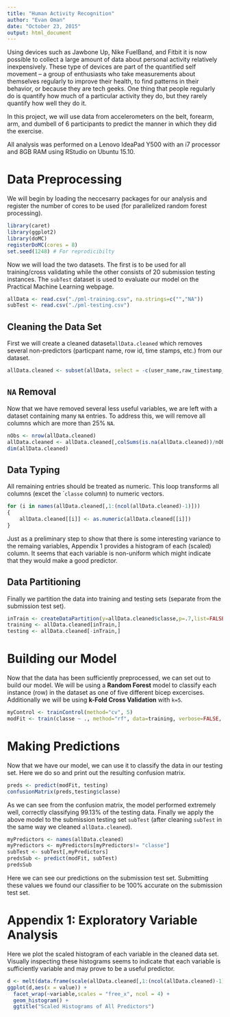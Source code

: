 ```yaml
---
title: "Human Activity Recognition"
author: "Evan Oman"
date: "October 23, 2015"
output: html_document
---
```


Using devices such as Jawbone Up, Nike FuelBand, and Fitbit it is now possible to collect a large amount of data about personal activity relatively inexpensively. These type of devices are part of the quantified self movement – a group of enthusiasts who take measurements about themselves regularly to improve their health, to find patterns in their behavior, or because they are tech geeks. One thing that people regularly do is quantify how much of a particular activity they do, but they rarely quantify how well they do it.

In this project, we will use data from accelerometers on the belt, forearm, arm, and dumbell of 6 participants to predict the manner in which they did the exercise.

All analysis was performed on a Lenovo IdeaPad Y500 with an i7 processor and 8GB RAM using RStudio on Ubuntu 15.10.

# Data Preprocessing
We will begin by loading the neccesarry packages for our analysis and register the number of cores to be used (for parallelized random forest processing).
```r
library(caret)
library(ggplot2)
library(doMC)
registerDoMC(cores = 8)
set.seed(1248) # For reprodicibilty
```

Now we will load the two datasets. The first is to be used for all training/cross validating while the other consists of 20 submission testing instances. The ```subTest``` dataset is used to evaluate our model on the Practical Machine Learning webpage.

```r
allData <- read.csv("./pml-training.csv", na.strings=c("","NA"))
subTest <- read.csv("./pml-testing.csv")
```

## Cleaning the Data Set

First we will create a cleaned dataset```allData.cleaned``` which removes several non-predictors (particpant name, row id, time stamps, etc.) from our dataset.

```r
allData.cleaned <- subset(allData, select = -c(user_name,raw_timestamp_part_1,raw_timestamp_part_2,cvtd_timestamp,num_window,new_window,X))
```

## ```NA``` Removal

Now that we have removed several less useful variables, we are left with a dataset containing many ```NA``` entries. To address this, we will remove all columns which are more than 25% ```NA```.

```r
nObs <- nrow(allData.cleaned)
allData.cleaned <- allData.cleaned[,colSums(is.na(allData.cleaned))/nObs < 0.25]
dim(allData.cleaned)
```

## Data Typing

All remaining entries should be treated as numeric. This loop transforms all columns (excet the ```classe`` column) to numeric vectors.

```r
for (i in names(allData.cleaned[,1:(ncol(allData.cleaned)-1)]))
{
	allData.cleaned[[i]] <- as.numeric(allData.cleaned[[i]])
}
```

Just as a preliminary step to show that there is some interesting variance to the remaing variables, Appendix 1 provides a histogram of each (scaled) column. It seems that each variable is non-uniform which might indicate that they would make a good predictor.

## Data Partitioning

Finally we partition the data into training and testing sets (separate from the submission test set).

```r
inTrain <- createDataPartition(y=allData.cleaned$classe,p=.7,list=FALSE)
training <- allData.cleaned[inTrain,]
testing <- allData.cleaned[-inTrain,]
```

# Building our Model

Now that the data has been sufficiently preprocessed, we can set out to build our model. We will be using a **Random Forest** model to classify each instance (row) in the dataset as one of five different bicep excercises. Additionally we will be using **k-Fold Cross Validation** with ```k=5```.

```r
myControl <- trainControl(method="cv", 5)
modFit <- train(classe ~ ., method="rf", data=training, verbose=FALSE, trControl = myControl, ntree=250)
```

# Making Predictions

Now that we have our model, we can use it to classify the data in our testing set. Here we do so and print out the resulting confusion matrix.

```r
preds <- predict(modFit, testing)
confusionMatrix(preds,testing$classe)
```

As we can see from the confusion matrix, the model performed extremely well, correctly classifying 99.13% of the testing data. Finally we apply the above model to the submission testing set ```subTest``` (after cleaning ```subTest``` in the same way we cleaned ```allData.cleaned```).

```r
myPredictors <- names(allData.cleaned)
myPredictors <- myPredictors[myPredictors!= "classe"]
subTest <- subTest[,myPredictors]
predsSub <- predict(modFit, subTest)
predsSub
```

Here we can see our predictions on the submission test set. Submitting these values we found our classifier to be 100% accurate on the submission test set.

# Appendix 1: Exploratory Variable Analysis

Here we plot the scaled histogram of each variable in the cleaned data set. Visually inspecting these histograms seems to indicate that each variable is sufficiently variable and may prove to be a useful predictor.

```r
d <- melt(data.frame(scale(allData.cleaned[,1:(ncol(allData.cleaned)-1)])))
ggplot(d,aes(x = value)) + 
  facet_wrap(~variable,scales = "free_x", ncol = 4) + 
  geom_histogram() +
  ggtitle("Scaled Histograms of All Predictors")
```
